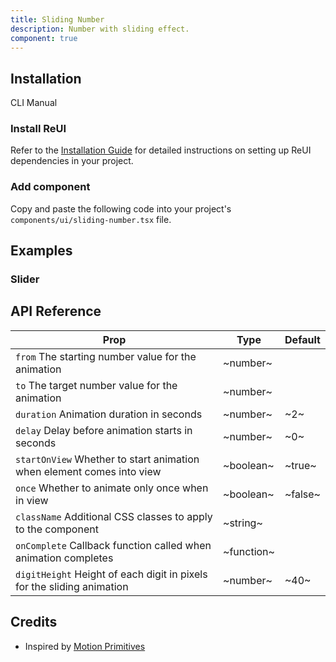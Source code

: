 ```yaml
---
title: Sliding Number
description: Number with sliding effect.
component: true
---
```


## Installation

<Tabs defaultValue="cli">

<TabsList>
  <TabsTrigger value="cli">CLI</TabsTrigger>
  <TabsTrigger value="manual">Manual</TabsTrigger>
</TabsList>

<TabsContent value="cli">
  <CliCommands name="sliding-number" />
</TabsContent>

<TabsContent value="manual">    
<Steps>

### Install ReUI

Refer to the [Installation Guide](/docs/installation) for detailed instructions on setting up ReUI dependencies in your project.

### Add component

Copy and paste the following code into your project's `components/ui/sliding-number.tsx` file.

<ComponentPreview name="sliding-number" />

</Steps>

</TabsContent>

</Tabs>

## Examples

<ExamplePreview path="sliding-number/default" />

### Slider

<ExamplePreview path="sliding-number/slider" />

## API Reference

| Prop                                                                                              | Type       | Default |
| ------------------------------------------------------------------------------------------------- | ---------- | ------- |
| `from` <PopoverInfo>The starting number value for the animation</PopoverInfo>                     | ~number~   | <Na/>   |
| `to` <PopoverInfo>The target number value for the animation</PopoverInfo>                         | ~number~   | <Na/>   |
| `duration` <PopoverInfo>Animation duration in seconds</PopoverInfo>                               | ~number~   | ~2~     |
| `delay` <PopoverInfo>Delay before animation starts in seconds</PopoverInfo>                       | ~number~   | ~0~     |
| `startOnView` <PopoverInfo>Whether to start animation when element comes into view</PopoverInfo>  | ~boolean~  | ~true~  |
| `once` <PopoverInfo>Whether to animate only once when in view</PopoverInfo>                       | ~boolean~  | ~false~ |
| `className` <PopoverInfo>Additional CSS classes to apply to the component</PopoverInfo>           | ~string~   | <Na/>   |
| `onComplete` <PopoverInfo>Callback function called when animation completes</PopoverInfo>         | ~function~ | <Na/>   |
| `digitHeight` <PopoverInfo>Height of each digit in pixels for the sliding animation</PopoverInfo> | ~number~   | ~40~    |

## Credits

- Inspired by [Motion Primitives](https://motion-primitives.com/docs/sliding-number)
